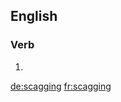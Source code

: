 ==English==

===Verb===
{{head|en}}

# {{present participle of|scag|lang=en}}

[[de:scagging]]
[[fr:scagging]]